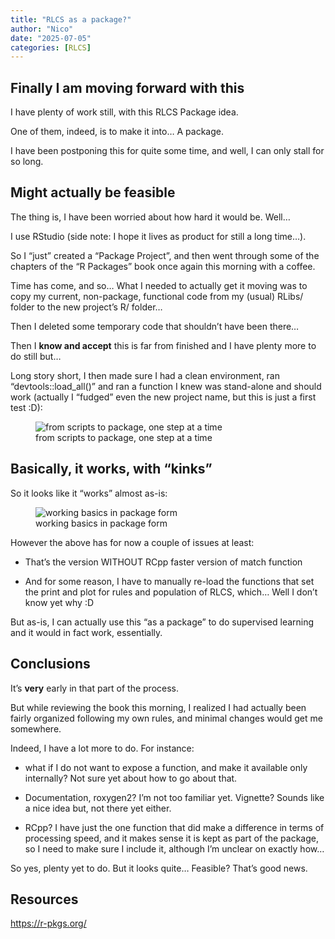 ```yaml
---
title: "RLCS as a package?"
author: "Nico"
date: "2025-07-05"
categories: [RLCS]
---
```


## Finally I am moving forward with this

I have plenty of work still, with this RLCS Package idea.

One of them, indeed, is to make it into... A package.

I have been postponing this for quite some time, and well, I can only stall for so long.

## Might actually be feasible

The thing is, I have been worried about how hard it would be. Well...

I use RStudio (side note: I hope it lives as product for still a long time...).

So I "just" created a "Package Project", and then went through some of the chapters of the "R Packages" book once again this morning with a coffee.

Time has come, and so... What I needed to actually get it moving was to copy my current, non-package, functional code from my (usual) RLibs/ folder to the new project's R/ folder...

Then I deleted some temporary code that shouldn't have been there...

Then I **know and accept** this is far from finished and I have plenty more to do still but...

Long story short, I then made sure I had a clean environment, ran "devtools::load_all()" and ran a function I knew was stand-alone and should work (actually I "fudged" even the new project name, but this is just a first test :D):

![from scripts to package, one step at a time](finally_moving_forward_with_package_creation.png)

## Basically, it works, with "kinks"

So it looks like it "works" almost as-is:

![working basics in package form](and_it_works_in_the_basics.png)

However the above has for now a couple of issues at least:

-   That's the version WITHOUT RCpp faster version of match function

-   And for some reason, I have to manually re-load the functions that set the print and plot for rules and population of RLCS, which... Well I don't know yet why :D

But as-is, I can actually use this "as a package" to do supervised learning and it would in fact work, essentially.

## Conclusions

It's **very** early in that part of the process.

But while reviewing the book this morning, I realized I had actually been fairly organized following my own rules, and minimal changes would get me somewhere.

Indeed, I have a lot more to do. For instance:

-   what if I do not want to expose a function, and make it available only internally? Not sure yet about how to go about that.

-   Documentation, roxygen2? I'm not too familiar yet. Vignette? Sounds like a nice idea but, not there yet either.

-   RCpp? I have just the one function that did make a difference in terms of processing speed, and it makes sense it is kept as part of the package, so I need to make sure I include it, although I'm unclear on exactly how...

So yes, plenty yet to do. But it looks quite... Feasible? That's good news.

## Resources

<https://r-pkgs.org/>
